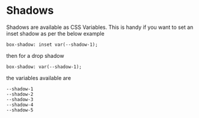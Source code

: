 
<Meta title="1. Docs/Shadows" />

# Shadows

Shadows are available as CSS Variables. This is handy if you want to set an inset shadow as per the below example

```
box-shadow: inset var(--shadow-1);
```

then for a drop shadow

```
box-shadow: var(--shadow-1);
```

the variables available are

```
--shadow-1
--shadow-2
--shadow-3
--shadow-4
--shadow-5
```


